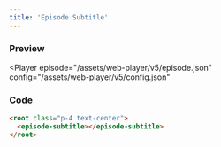 ```yaml
---
title: 'Episode Subtitle'
---
```



### Preview

<Player
  episode="/assets/web-player/v5/episode.json"
  config="/assets/web-player/v5/config.json"
>
  <root class="p-4 text-center">
    <episode-subtitle></episode-subtitle>
  </root>
</Player>

### Code

```html
<root class="p-4 text-center">
  <episode-subtitle></episode-subtitle>
</root>
```
